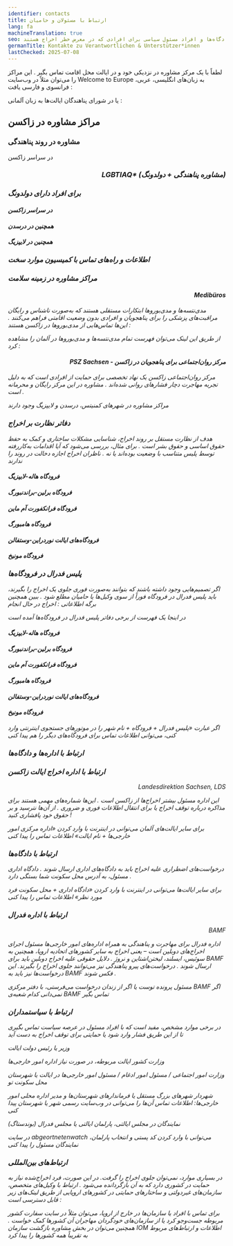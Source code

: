 ```yaml
---
identifier: contacts
title: ارتباط با مسئولان و حامیان
lang: fa
machineTranslation: true
seo: ارتباط‌های مهم برای حامیان در زاکسن – مراکز مشاوره، اداره‌ها، دادگاه‌ها و افراد مسئول سیاسی برای افرادی که در معرض خطر اخراج هستند.
germanTitle: Kontakte zu Verantwortlichen & Unterstützer*innen
lastChecked: 2025-07-08
---
```


لطفاً با یک مرکز مشاوره در نزدیکی خود و در ایالت محل اقامت تماس بگیر
.
این مراکز را می‌توان مثلاً در وب‌سایت Welcome to Europe به زبان‌های انگلیسی، عربی، فرانسوی و فارسی یافت
:
<ExternalShortLink identifier="w2eu_contacts" />

یا در شورای پناهندگان ایالت‌ها به زبان آلمانی
:
<ExternalShortLink identifier="fluechtlingsraete" />

## مراکز مشاوره در زاکسن

### مشاوره در روند پناهندگی

در سراسر زاکسن
<ExternalShortLink identifier="sfr_avbpdf" />

<Address identifier="sfr_avb" />
<Address identifier="rlc_dresden" />
<Address identifier="rlc_leipzig" />

### <p align="right">LGBTIAQ* (مشاوره پناهندگی + دولدونگ)</p>

<Address identifier="gerede_dresden" />
<Address identifier="rosalinde" />
<Address identifier="lsvd_chemnitz" />

### برای افراد دارای دولدونگ

#### در سراسر زاکسن

<Address identifier="sfr_perspectives" />

#### همچنین در درسدن

<Address identifier="sfr_perspektive_bleiberecht" />
<Address identifier="rlc_dresden" />

#### همچنین در لایپزیگ

<Address identifier="rlc_leipzig" />
<Address identifier="space_leipzig" />

### اطلاعات و راه‌های تماس با کمیسیون موارد سخت

<ExternalShortLink identifier="saxhfk_hardship" />
<Address identifier="hfksachsen" />

### مراکز مشاوره در زمینه سلامت

#### <p align="right">Medibüros</p>
مدی‌نتسه‌ها و مدی‌بوروها ابتکارات مستقلی هستند که به‌صورت ناشناس و رایگان مراقبت‌های پزشکی را برای پناهجویان و افرادی بدون وضعیت اقامتی فراهم می‌کنند
.
این‌ها تماس‌هایی از مدی‌بوروها در زاکسن هستند
:
<Address identifier="medibuero_chemnitz" />
<Address identifier="medinetz_dresden" />
<Address identifier="medinetz_leipzig" />
<Address identifier="medinetz_plauen" />

از طریق این لینک می‌توان فهرست تمام مدی‌نتسه‌ها و مدی‌بوروها در آلمان را مشاهده کرد
:
<ExternalShortLink identifier="medibueros" />

#### <p align="right">PSZ Sachsen - مرکز روان‌اجتماعی برای پناهجویان در زاکسن</p>

مرکز روان‌اجتماعی زاکسن یک نهاد تخصصی برای حمایت از افرادی است که به دلیل تجربه مهاجرت دچار فشارهای روانی شده‌اند
.
مشاوره در این مرکز رایگان و محرمانه است
.
<ExternalShortLink identifier="psz" />

مراکز مشاوره در شهرهای کمنیتس، درسدن و لایپزیگ وجود دارند
<Address identifier="psz_chemnitz" />
<Address identifier="psz_dresden" />
<Address identifier="psz_leipzig" />

### دفاتر نظارت بر اخراج

هدف از نظارت مستقل بر روند اخراج، شناسایی مشکلات ساختاری و کمک به حفظ حقوق اساسی و حقوق بشر است
.
برای مثال، بررسی می‌شود که آیا اقدامات به‌کاررفته توسط پلیس متناسب با وضعیت بوده‌اند یا نه
.
ناظران اخراج اجازه دخالت در روند را ندارند

#### فرودگاه هاله-لایپزیگ
<Address identifier="airport_halle_leipzig" />

#### فرودگاه برلین-براندنبورگ
<Address identifier="airport_berlin-brandenburg" />

#### فرودگاه فرانکفورت آم ماین
<Address identifier="airport_frankfurt" />

#### فرودگاه هامبورگ
<Address identifier="airport_hh" />

#### فرودگاه‌های ایالت نوردراین-وستفالن
<Address identifier="airport_nrw" />

#### فرودگاه مونیخ
<Address identifier="airport_munich" />

### پلیس فدرال در فرودگاه‌ها

اگر تصمیم‌هایی وجود داشته باشند که بتوانند به‌صورت فوری جلوی یک اخراج را بگیرند، باید پلیس فدرال در فرودگاه فوراً از سوی وکیل‌ها یا حامیان مطلع شود
.
ببین همچنین برگه اطلاعاتی
:
<InternalShortLink identifier="ongoing-deportation">اخراج در حال انجام</InternalShortLink>

در اینجا یک فهرست از برخی دفاتر پلیس فدرال در فرودگاه‌ها آمده است

#### فرودگاه هاله-لایپزیگ
<Address identifier="bupo_leipzig" />

#### فرودگاه برلین-براندنبورگ
<Address identifier="bupo_ber" />

#### فرودگاه فرانکفورت آم ماین
<Address identifier="bupo_frankfurt" />

#### فرودگاه هامبورگ
<Address identifier="bupo_hh" />

#### فرودگاه‌های ایالت نوردراین-وستفالن
<Address identifier="bupo_duesseldorf" />
<Address identifier="bupo_koeln" />

#### فرودگاه مونیخ
<Address identifier="bupo_mun" />

اگر عبارت «پلیس فدرال + فرودگاه + نام شهر را در موتورهای جستجوی اینترنتی وارد کنی، می‌توانی اطلاعات تماس برای فرودگاه‌های دیگر را هم پیدا کنی

### ارتباط با اداره‌ها و دادگاه‌ها

<Block identifier="fax" />

### ارتباط با اداره اخراج ایالت زاکسن 
<p align="right">Landesdirektion Sachsen, LDS</p>

این اداره مسئول بیشتر اخراج‌ها از زاکسن است
.
این‌ها شماره‌های مهمی هستند برای مذاکره درباره توقف اخراج یا برای انتقال اطلاعات فوری و ضروری
.
از آن‌ها نترسید و بر حقوق خود پافشاری کنید
!

<Address identifier="lds" />

برای سایر ایالت‌های آلمان می‌توانی در اینترنت با وارد کردن «اداره مرکزی امور خارجی‌ها + نام ایالت» اطلاعات تماس را پیدا کنی

### ارتباط با دادگاه‌ها
درخواست‌های اضطراری علیه اخراج باید به دادگاه‌های اداری ارسال شوند
.
دادگاه اداری مسئول، به آدرس محل سکونت شما بستگی دارد
.
<Address identifier="vg_chemnitz" />
<Address identifier="vg_dresden" />
<Address identifier="vg_leipzig" />

برای سایر ایالت‌ها می‌توانی در اینترنت با وارد کردن «دادگاه اداری + محل سکونت فرد مورد نظر» اطلاعات تماس را پیدا کنی

### ارتباط با اداره فدرال
<p align="right">BAMF</p>

اداره فدرال برای مهاجرت و پناهندگی به همراه اداره‌های امور خارجی‌ها مسئول اجرای اخراج‌های دوبلین است – یعنی اخراج به سایر کشورهای اتحادیه اروپا، همچنین به سوئیس، ایسلند، لیختن‌اشتاین و نروژ
.
دلایل حقوقی علیه اخراج دوبلین باید برای
BAMF
ارسال شوند
.
درخواست‌های پیرو پناهندگی نیز می‌توانند جلوی اخراج را بگیرند. این درخواست‌ها نیز باید به
BAMF
فکس شوند
.

<Address identifier="bamf-dd" />
<Address identifier="bamf-le" />
<Address identifier="bamf-ch" />

مسئول پرونده توست یا اگر از زندان درخواست می‌فرستی، با دفتر مرکزی
BAMF
اگر نمی‌دانی کدام شعبه‌ی
BAMF
تماس بگیر

<Address identifier="bamf-allg" />

### ارتباط با سیاستمداران

در برخی موارد مشخص، مفید است که با افراد مسئول در عرصه سیاست تماس بگیری تا از این طریق فشار وارد شود یا حمایتی برای توقف اخراج به دست آید

وزیر یا رئیس دولت ایالت

وزارت کشور ایالت مربوطه، در صورت نیاز اداره امور خارجی‌ها

وزارت امور اجتماعی / مسئول امور ادغام / مسئول امور خارجی‌ها در ایالت یا شهرستان محل سکونت تو

شهردار شهرهای بزرگ مستقل یا فرماندارهای شهرستان‌ها و مدیر اداره محلی امور خارجی‌ها: اطلاعات تماس آن‌ها را می‌توانی در وب‌سایت رسمی شهر یا شهرستان پیدا کنی

نمایندگان در مجلس ایالتی، پارلمان ایالتی یا مجلس فدرال (بوندستاگ)

در سایت
abgeortnetenwatch
می‌توانی با وارد کردن کد پستی و انتخاب پارلمان، نمایندگان مسئول را پیدا کنی
<ExternalShortLink identifier="abgeordnetenwatch" />

### ارتباط‌های بین‌المللی

در بسیاری موارد، نمی‌توان جلوی اخراج را گرفت. در این صورت، فرد اخراج‌شده نیاز به حمایت در کشوری دارد که به آن بازگردانده می‌شود
.
ارتباط با وکیل‌های متخصص، سازمان‌های غیردولتی و ساختارهای حمایتی در کشورهای اروپایی از طریق لینک‌های زیر قابل دسترسی است
:
<ExternalShortLink identifier="w2eu_contacts" />

<ExternalShortLink identifier="elena" />

برای تماس با افراد یا سازمان‌ها در خارج از اروپا، می‌توان مثلاً در سایت سفارت کشور مربوطه جست‌وجو کرد یا از سازمان‌های خودگردان مهاجران آن کشورها کمک خواست
.
همچنین می‌توان در بخش مشاوره بازگشت سازمان
IOM
اطلاعات و ارتباط‌های مربوط به تقریباً همه کشورها را پیدا کرد
<Block identifier="return" />


